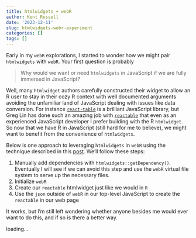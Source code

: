 ```yaml
---
title: htmlwidgets + webR
author: Kent Russell
date: '2023-12-11'
slug: htmlwidgets-webr-experiment
categories: []
tags: []
---
```


Early in my `webR` explorations, I started to wonder how we might pair `htmlwidgets` with `webR`.
Your first question is probably

> Why would we want or need `htmlwidgets` in JavaScript if we are fully immersed in JavaScript?

Well, many `htmlwidget` authors carefully constructed their widget to allow an R user to stay
in their cozy R context with well documented arguments avoiding the unfamiliar land of JavaScript dealing with issues like data conversion.  For instance [`react-table`](https://tanstack.com/table/v8) is a brilliant JavaScript library, but Greg Lin has done such an amazing job with [`reactable`](https://glin.github.io/reactable) that even as an experienced JavaScript developer I prefer building with the R `htmlwidget`.  So now that we have R in JavaScript (still hard for me to believe), we might want to benefit from the convenience of `htmlwidgets`.

Below is one approach to leveraging `htmlwidgets` in `webR` using the technique described in this [post](https://buildingwidgets.com/2016/08/04/widgets-without-r/).  We'll follow these steps:

1. Manually add dependencies with `htmlwidgets::getDependency()`.  Eventually I will see if we can avoid this step and use the `webR` virtual file system to serve up the necessary files.
2. Initialize `webR`
3. Create our `reactable` htmlwidget just like we would in `R`
4. Use the `json` outside of `webR` in our top-level JavaScript to create the `reactable` in our web page

It works, but I'm still left wondering whether anyone besides me would ever want to do this, and if so is there a better way.

<!--container for our future widget-->
<div id = "myreactable" style = "height: 90vh; width: 100%;">
  loading...
</div>


### Code 

```r
library(htmltools)
library(reactable)

tagList(
  # add dependencies for htmlwidget here,
  #   in this case for reactable we will need these
  reactR::html_dependency_react(),
  reactR::html_dependency_reacttools(),
  htmlwidgets::getDependency("reactable","reactable"),
  
  # load and init webr
  tags$script(HTML(
'
(async function() {
  const { WebR, ChannelType } = await import(
    "https://cdn.jsdelivr.net/npm/webr/dist/webr.mjs"
  );
  const webR = new WebR({
    channelType: ChannelType.PostMessage
  });
  await webR.init();
  await webR.installPackages(["reactable"]);
  // construct reactable and then get x component of the widget
  const rt_x = await webR.evalRString(`
    library(reactable)
    library(jsonlite)
    jsonlite::toJSON(reactable(mtcars, pagination=FALSE)$x, auto_unbox = TRUE, force = TRUE)
  `)
  console.log(rt_x);
  let rt_json = JSON.parse(rt_x);
  // also need to parse data in tag since it will be quoted
  rt_json.tag.attribs.data = JSON.parse(rt_json.tag.attribs.data);
  // use HTMLWidgets.widgets to give us
  // a list of available htmlwiget bindings
  //  in this case we should just have one
  // assume there might be lots, so filter for the one we want
  //  in this case, we want reactable
  const rt_binding = HTMLWidgets.widgets.filter(function(widget){
    return widget.name === "reactable"
  })[0];
  // get our htmlwidget DOM element
  const el = document.getElementById("myreactable");
  const instance = rt_binding.initialize(el);
  rt_binding.renderValue(
    el,
    rt_json,
    instance
  );
})()
'
  ))
)
```
